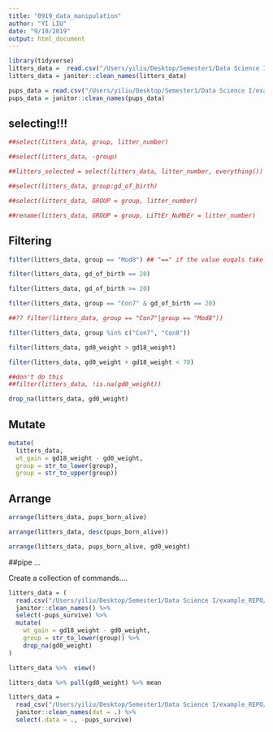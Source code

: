 ```yaml
---
title: "0919_data_manipulation"
author: "YI LIU"
date: "9/19/2019"
output: html_document
---
```


```r
library(tidyverse)
litters_data =  read.csv("/Users/yiliu/Desktop/Semester1/Data Science I/example_REPO/data_import_examples/FAS_litters.csv")
litters_data = janitor::clean_names(litters_data)

pups_data = read.csv("/Users/yiliu/Desktop/Semester1/Data Science I/example_REPO/data_import_examples/FAS_pups.csv")
pups_data = janitor::clean_names(pups_data)

```

## selecting!!!

```r
##select(litters_data, group, litter_number)

##select(litters_data, -group)

##litters_selected = select(litters_data, litter_number, everything())

##select(litters_data, group:gd_of_birth)

##select(litters_data, GROUP = group, litter_number)

##rename(litters_data, GROUP = group, LiTtEr_NuMbEr = litter_number)

```

## Filtering
```r
filter(litters_data, group == "Mod8") ## "==" if the value euqals take that data

filter(litters_data, gd_of_birth == 20)

filter(litters_data, gd_of_birth >= 20)

filter(litters_data, group == "Con7" & gd_of_birth == 20)

##?? filter(litters_data, group == "Con7"|group == "Mod8"))

filter(litters_data, group %in% c("Con7", "Con8"))

filter(litters_data, gd0_weight > gd18_weight)

filter(litters_data, gd0_weight + gd18_weight < 70)

##don't do this
##filter(litters_data, !is.na(gd0_weight))

drop_na(litters_data, gd0_weight)

```

## Mutate

```r
mutate(
  litters_data,
  wt_gain = gd18_weight - gd0_weight,
  group = str_to_lower(group),
  group = str_to_upper(group))
```

## Arrange

```r
arrange(litters_data, pups_born_alive)

arrange(litters_data, desc(pups_born_alive))

arrange(litters_data, pups_born_alive, gd0_weight)

```

##pipe ...

Create a collection of commands....

```r
litters_data = (
  read.csv("/Users/yiliu/Desktop/Semester1/Data Science I/example_REPO/data_import_examples/FAS_litters.csv") %>% 
  janitor::clean_names() %>% 
  select(-pups_survive) %>% 
  mutate(
    wt_gain = gd18_weight - gd0_weight,
    group = str_to_lower(group)) %>% 
    drop_na(gd0_weight)
)

```

```r
litters_data %>%  view()

litters_data %>% pull(gd0_weight) %>% mean

```

```r
litters_data =
  read_csv("/Users/yiliu/Desktop/Semester1/Data Science I/example_REPO/data_import_examples/FAS_litters.csv") %>% 
  janitor::clean_names(dat = .) %>% 
  select(.data = ., -pups_survive)
  
  
```

